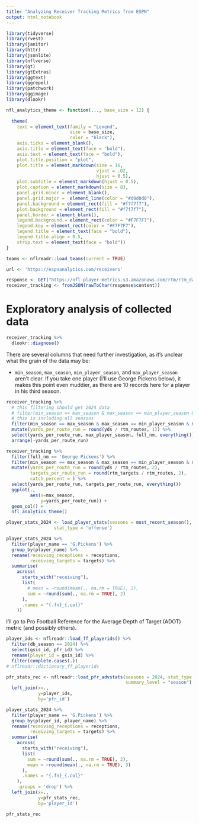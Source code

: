 ```yaml
---
title: "Analyzing Receiver Tracking Metrics from ESPN"
output: html_notebook
---
```


```r
library(tidyverse)
library(rvest)
library(janitor)
library(httr)
library(jsonlite)
library(nflverse)
library(gt)
library(gtExtras)
library(ggtext)
library(ggrepel)
library(patchwork)
library(ggimage)
library(dlookr)
```

```r
nfl_analytics_theme <- function(..., base_size = 12) {
  
  theme(
    text = element_text(family = "Lexend",
                        size = base_size,
                        color = "black"),
    axis.ticks = element_blank(),
    axis.title = element_text(face = "bold"),
    axis.text = element_text(face = "bold"),
    plot.title.position = "plot",
    plot.title = element_markdown(size = 16,
                                  vjust = .02,
                                  hjust = 0.5),
    plot.subtitle = element_markdown(hjust = 0.5),
    plot.caption = element_markdown(size = 8),
    panel.grid.minor = element_blank(),
    panel.grid.major =  element_line(color = "#d0d0d0"),
    panel.background = element_rect(fill = "#f7f7f7"),
    plot.background = element_rect(fill = "#f7f7f7"),
    panel.border = element_blank(),
    legend.background = element_rect(color = "#F7F7F7"),
    legend.key = element_rect(color = "#F7F7F7"),
    legend.title = element_text(face = "bold"),
    legend.title.align = 0.5,
    strip.text = element_text(face = "bold"))
}
```

```r
teams <- nflreadr::load_teams(current = TRUE)
```

```r
url <- 'https://espnanalytics.com/receivers'
```

```r
response <- GET("https://nfl-player-metrics.s3.amazonaws.com/rtm/rtm_data.json")
receiver_tracking <- fromJSON(rawToChar(response$content))
```

# Exploratory analysis of collected data 

```r
receiver_tracking %>% 
  dlookr::diagnose()
```

There are several columns that need further investigation, as it's unclear what the grain of the data may be: 

*  `min_season`, `max_season`, `min_player_season`, and `max_player_season` aren't clear. If you take one player (I'll use George Pickens below), it makes this point even muddier, as there are 10 records here for a player in his third season.

```r
receiver_tracking %>% 
  # this filtering should get 2024 data
  # filter(min_season == max_season & max_season == min_player_season & min_player_season == max_player_season & max_player_season == 2024) %>% 
  # this is including all seasons
  filter(min_season == max_season & max_season == min_player_season & min_player_season == max_player_season) %>% 
  mutate(yards_per_route_run = round(yds / rtm_routes, 1)) %>% 
  select(yards_per_route_run, max_player_season, full_nm, everything()) %>% 
  arrange(-yards_per_route_run)

```

```r
receiver_tracking %>% 
  filter(full_nm == 'George Pickens') %>% 
  filter(min_season == max_season & max_season == min_player_season & min_player_season == max_player_season) %>% 
  mutate(yards_per_route_run = round(yds / rtm_routes, 2),
         targets_per_route_run = round(rtm_targets / rtm_routes, 2),
         catch_percent = ) %>% 
  select(yards_per_route_run, targets_per_route_run, everything())
  ggplot(.,
         aes(x=max_season,
             y=yards_per_route_run)) + 
  geom_col() + 
  nfl_analytics_theme()
```


```r
player_stats_2024 <- load_player_stats(seasons = most_recent_season(),
                  stat_type = 'offense')
```

```r
player_stats_2024 %>% 
  filter(player_name == 'G.Pickens') %>% 
  group_by(player_name) %>% 
  rename(receiving_receptions = receptions,
         receiving_targets = targets) %>% 
  summarise(
    across(
      starts_with("receiving"),
      list(
        # mean = ~round(mean(., na.rm = TRUE), 2),
        sum = ~round(sum(., na.rm = TRUE), 2)
      ),
      .names = "{.fn}_{.col}"
    ))
```

I'll go to Pro Football Reference for the Average Depth of Target (ADOT) metric (and possibly others).

```r
player_ids <- nflreadr::load_ff_playerids() %>% 
  filter(db_season == 2024) %>% 
  select(gsis_id, pfr_id) %>% 
  rename(player_id = gsis_id) %>% 
  filter(complete.cases(.))
# nflreadr::dictionary_ff_playerids
```

```r
pfr_stats_rec <- nflreadr::load_pfr_advstats(seasons = 2024, stat_type = "rec",
                                             summary_level = "season") %>% 
  left_join(x=.,
            y=player_ids,
            by='pfr_id')
```

```r
player_stats_2024 %>% 
  filter(player_name == 'G.Pickens') %>% 
  group_by(player_id, player_name) %>% 
  rename(receiving_receptions = receptions,
         receiving_targets = targets) %>% 
  summarise(
    across(
      starts_with("receiving"),
      list(
        sum = ~round(sum(., na.rm = TRUE), 2),
        mean = ~round(mean(., na.rm = TRUE), 3)
      ),
      .names = "{.fn}_{.col}"
    ),
    .groups = 'drop') %>% 
  left_join(x=.,
            y=pfr_stats_rec,
            by='player_id')
```


```r
pfr_stats_rec
```

